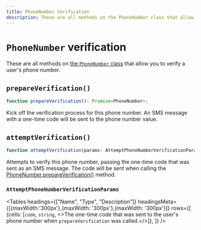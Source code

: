 ---
title: PhoneNumber Verification
description: These are all methods on the PhoneNumber class that allow you to verify a user's phone number.
---


# `PhoneNumber` verification

These are all methods on [the `PhoneNumber` class](/docs/references/javascript/phone-number/phone-number) that allow you to verify a user's phone number.

## `prepareVerification()`

```typescript
function prepareVerification(): Promise<PhoneNumber>;
```

Kick off the verification process for this phone number. An SMS message with a one-time code will be sent to the phone number value.

## `attemptVerification()`

```typescript
function attemptVerification(params: AttemptPhoneNumberVerificationParams): Promise<PhoneNumber>;
```

Attempts to verify this phone number, passing the one-time code that was sent as an SMS message. The code will be sent when calling the [PhoneNumber.prepareVerification()](/docs/references/javascript/phone-number/verification#prepare-verification) method.

### `AttemptPhoneNumberVerificationParams`

<Tables
  headings={["Name", "Type", "Description"]}
  headingsMeta={[{maxWidth:'300px'},{maxWidth: '300px'},{maxWidth: '300px'}]}
  rows={[
{cells: [<code>code</code>, <code>string</code>, <>The one-time code that was sent to the user's phone number when <code>prepareVerification</code> was called.</>]},
  ]}
/>
